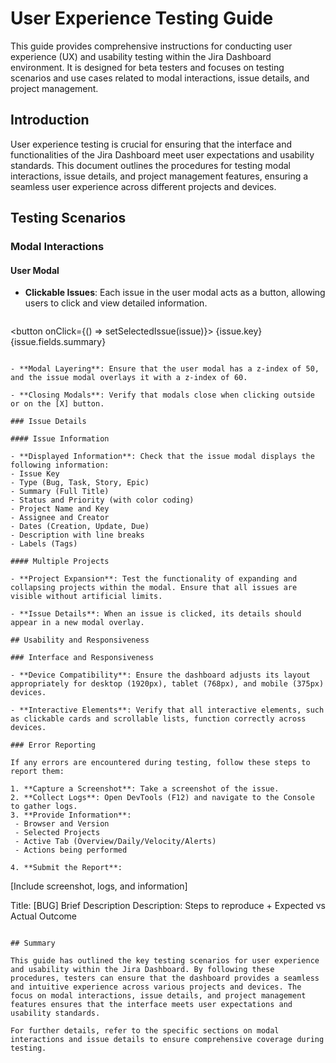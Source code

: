 # User Experience Testing Guide

This guide provides comprehensive instructions for conducting user experience (UX) and usability testing within the Jira Dashboard environment. It is designed for beta testers and focuses on testing scenarios and use cases related to modal interactions, issue details, and project management.

## Introduction

User experience testing is crucial for ensuring that the interface and functionalities of the Jira Dashboard meet user expectations and usability standards. This document outlines the procedures for testing modal interactions, issue details, and project management features, ensuring a seamless user experience across different projects and devices.

## Testing Scenarios

### Modal Interactions

#### User Modal

- **Clickable Issues**: Each issue in the user modal acts as a button, allowing users to click and view detailed information.
  ```typescript
<button onClick={() => setSelectedIssue(issue)}>
{issue.key} {issue.fields.summary}
</button>
  ```

- **Modal Layering**: Ensure that the user modal has a z-index of 50, and the issue modal overlays it with a z-index of 60.

- **Closing Modals**: Verify that modals close when clicking outside or on the [X] button.

### Issue Details

#### Issue Information

- **Displayed Information**: Check that the issue modal displays the following information:
  - Issue Key
  - Type (Bug, Task, Story, Epic)
  - Summary (Full Title)
  - Status and Priority (with color coding)
  - Project Name and Key
  - Assignee and Creator
  - Dates (Creation, Update, Due)
  - Description with line breaks
  - Labels (Tags)

#### Multiple Projects

- **Project Expansion**: Test the functionality of expanding and collapsing projects within the modal. Ensure that all issues are visible without artificial limits.

- **Issue Details**: When an issue is clicked, its details should appear in a new modal overlay.

## Usability and Responsiveness

### Interface and Responsiveness

- **Device Compatibility**: Ensure the dashboard adjusts its layout appropriately for desktop (1920px), tablet (768px), and mobile (375px) devices.

- **Interactive Elements**: Verify that all interactive elements, such as clickable cards and scrollable lists, function correctly across devices.

### Error Reporting

If any errors are encountered during testing, follow these steps to report them:

1. **Capture a Screenshot**: Take a screenshot of the issue.
2. **Collect Logs**: Open DevTools (F12) and navigate to the Console to gather logs.
3. **Provide Information**:
   - Browser and Version
   - Selected Projects
   - Active Tab (Overview/Daily/Velocity/Alerts)
   - Actions being performed

4. **Submit the Report**:
   ```
[Include screenshot, logs, and information]

Title: [BUG] Brief Description
Description: Steps to reproduce + Expected vs Actual Outcome
   ```

## Summary

This guide has outlined the key testing scenarios for user experience and usability within the Jira Dashboard. By following these procedures, testers can ensure that the dashboard provides a seamless and intuitive experience across various projects and devices. The focus on modal interactions, issue details, and project management features ensures that the interface meets user expectations and usability standards.

For further details, refer to the specific sections on modal interactions and issue details to ensure comprehensive coverage during testing.
